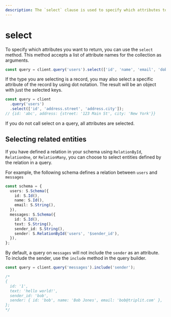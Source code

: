 ```yaml
---
description: The `select` clause is used to specify which attributes to return in a Triplit query.
---
```


# select

To specify which attributes you want to return, you can use the `select` method. This method accepts a list of attribute names for the collection as arguments.

```typescript
const query = client.query('users').select(['id', 'name', 'email', 'dob']);
```

If the type you are selecting is a record, you may also select a specific attribute of the record by using dot notation. The result will be an object with just the selected keys.

```typescript
const query = client
  .query('users')
  .select(['id', 'address.street', 'address.city']);
// {id: 'abc', address: {street: '123 Main St', city: 'New York'}}
```

If you do not call select on a query, all attributes are selected.

## Selecting related entities

If you have defined a relation in your schema using `RelationById`, `RelationOne`, or `RelationMany`, you can choose to select entities defined by the relation in a query.

For example, the following schema defines a relation between `users` and `messages`

```typescript
const schema = {
  users: S.Schema({
    id: S.Id(),
    name: S.Id(),
    email: S.String(),
  }),
  messages: S.Schema({
    id: S.Id(),
    text: S.String(),
    sender_id: S.String(),
    sender: S.RelationById('users', '$sender_id'),
  }),
};
```

By default, a query on `messages` will not include the `sender` as an attribute. To include the sender, use the `include` method in the query builder.

```typescript
const query = client.query('messages').include('sender');

/*
{
  id: '1',
  text: 'hello world!',
  sender_id: 'bob',
  sender: { id: 'bob', name: 'Bob Jones', email: 'bob@triplit.com' },
};
*/
```
